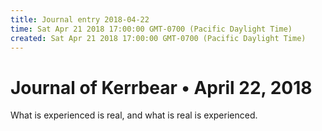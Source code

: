 ```yaml
---
title: Journal entry 2018-04-22
time: Sat Apr 21 2018 17:00:00 GMT-0700 (Pacific Daylight Time)
created: Sat Apr 21 2018 17:00:00 GMT-0700 (Pacific Daylight Time)
---
```


# Journal of Kerrbear • April 22, 2018

What is experienced is real, and what is real is experienced.
